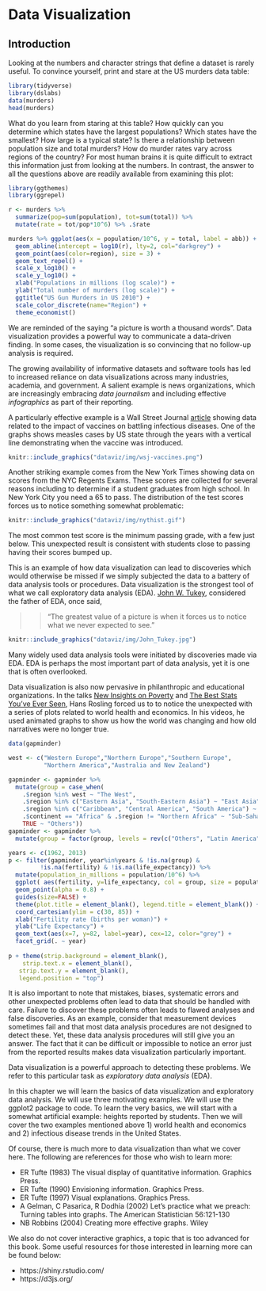 # Data Visualization


## Introduction

Looking at the numbers and character strings that define a dataset is rarely useful. To convince yourself, print and stare at the US murders data table:

```r
library(tidyverse)
library(dslabs)
data(murders)
head(murders)
```

What do you learn from staring at this table? How quickly can you determine which states have the largest populations? Which states have the smallest? How large is a typical state? Is there a relationship between population size and total murders? How do murder rates vary across regions of the country?  For most human brains it is quite difficult to extract this information just from looking at the numbers. In contrast, the answer to all the questions above are readily available from examining this plot: 

```r
library(ggthemes)
library(ggrepel)

r <- murders %>% 
  summarize(pop=sum(population), tot=sum(total)) %>% 
  mutate(rate = tot/pop*10^6) %>% .$rate

murders %>% ggplot(aes(x = population/10^6, y = total, label = abb)) +  
  geom_abline(intercept = log10(r), lty=2, col="darkgrey") +
  geom_point(aes(color=region), size = 3) +
  geom_text_repel() + 
  scale_x_log10() +
  scale_y_log10() +
  xlab("Populations in millions (log scale)") + 
  ylab("Total number of murders (log scale)") +
  ggtitle("US Gun Murders in US 2010") +
  scale_color_discrete(name="Region") +
  theme_economist()
```

We are reminded of the saying "a picture is worth a thousand words". Data visualization provides a powerful way to communicate a data-driven finding. In some cases, the visualization is so convincing that no follow-up analysis is required. 

The growing availability of informative datasets and software tools has led to increased reliance on data visualizations across many industries, academia, and government. A salient example is news organizations, which are increasingly embracing _data journalism_ and including effective _infographics_ as part of their reporting. 

A particularly effective example is a Wall Street Journal [article](http://graphics.wsj.com/infectious-diseases-and-vaccines/?mc_cid=711ddeb86e) showing data related to the impact of vaccines on battling infectious diseases. One of the graphs shows measles cases by US state through the years with a vertical line demonstrating when the vaccine was introduced.

```r
knitr::include_graphics("dataviz/img/wsj-vaccines.png")
```


Another striking example comes from the New York Times showing data on  
scores from the NYC Regents Exams. These scores are collected for several reasons including to determine if a student graduates from high school. In New York City you need a 65 to pass. The distribution of the test scores forces us to notice something somewhat problematic:

```r
knitr::include_graphics("dataviz/img/nythist.gif")
```

The most common test score is the minimum passing grade, with a few just below. This unexpected result is consistent with students close to passing having their scores bumped up.

This is an example of how data visualization can lead to discoveries which would otherwise be missed if we simply subjected the data to a battery of data analysis tools or procedures. Data visualization is the strongest tool of what we call exploratory data analysis (EDA). [John W. Tukey](https://en.wikipedia.org/wiki/John_Tukey), considered the father of EDA, once said,

>> "The greatest value of a picture is when it forces us to notice what we never 
expected to see." 

```r
knitr::include_graphics("dataviz/img/John_Tukey.jpg")
```


Many widely used data analysis tools were initiated by discoveries made via EDA. EDA is perhaps the most important part of data analysis, yet it is one that is often overlooked.

Data visualization is also now pervasive in philanthropic and educational organizations. In the talks [New Insights on Poverty](https://www.ted.com/talks/hans_rosling_reveals_new_insights_on_poverty?language=en) and [The Best Stats You've Ever Seen](https://www.ted.com/talks/hans_rosling_shows_the_best_stats_you_ve_ever_seen), Hans Rosling forced us to to notice the unexpected with a series of plots related to world health and economics. In his videos, he used animated graphs to show us how the world was changing and how old narratives were no longer true.


```r
data(gapminder)

west <- c("Western Europe","Northern Europe","Southern Europe",
          "Northern America","Australia and New Zealand")

gapminder <- gapminder %>% 
  mutate(group = case_when(
    .$region %in% west ~ "The West",
    .$region %in% c("Eastern Asia", "South-Eastern Asia") ~ "East Asia",
    .$region %in% c("Caribbean", "Central America", "South America") ~ "Latin America",
    .$continent == "Africa" & .$region != "Northern Africa" ~ "Sub-Saharan Africa",
    TRUE ~ "Others"))
gapminder <- gapminder %>% 
  mutate(group = factor(group, levels = rev(c("Others", "Latin America", "East Asia","Sub-Saharan Africa", "The West"))))

years <- c(1962, 2013)
p <- filter(gapminder, year%in%years & !is.na(group) & 
         !is.na(fertility) & !is.na(life_expectancy)) %>%
  mutate(population_in_millions = population/10^6) %>%
  ggplot( aes(fertility, y=life_expectancy, col = group, size = population_in_millions)) +
  geom_point(alpha = 0.8) +
  guides(size=FALSE) +
  theme(plot.title = element_blank(), legend.title = element_blank()) + 
  coord_cartesian(ylim = c(30, 85)) + 
  xlab("Fertility rate (births per woman)") +
  ylab("Life Expectancy") + 
  geom_text(aes(x=7, y=82, label=year), cex=12, color="grey") +
  facet_grid(. ~ year)
    
p + theme(strip.background = element_blank(),
    strip.text.x = element_blank(),
   strip.text.y = element_blank(),
   legend.position = "top")
```

It is also important to note that mistakes, biases, systematic errors and other unexpected problems often lead to data that should be handled with care. Failure to discover these problems often leads to flawed analyses and false discoveries. As an example, consider that measurement devices sometimes fail and that most data analysis procedures are not designed to detect these. 
Yet, these data analysis procedures will still give you an answer. The fact that it can be difficult or impossible to notice an error just from the 
reported results makes data visualization particularly important.

Data visualization is a powerful approach to detecting these problems. 
We refer to this particular task as _exploratory data analysis_ (EDA).

In this chapter we will learn the basics of data visualization and exploratory data analysis. We will use three motivating examples. We will use the ggplot2 package to code. To learn the very basics, we will start with a somewhat artificial example: heights reported by students. Then we will cover the two examples mentioned above 1) world health and economics and 2) infectious disease trends in the United States.

Of course, there is much more to data visualization than what we cover here. The following are references for those who wish to learn more: 

- ER Tufte (1983) The visual display of quantitative information. Graphics Press.
- ER Tufte (1990) Envisioning information. Graphics Press.
- ER Tufte (1997) Visual explanations. Graphics Press.
- A Gelman, C Pasarica, R Dodhia (2002) Let’s practice what we preach: Turning tables into graphs. The American Statistician 56:121-130
- NB Robbins (2004) Creating more effective graphs. Wiley

We also do not cover interactive graphics, a topic that is too advanced for this book. Some useful resources for those interested in learning more can be found below:

- https://shiny.rstudio.com/
- https://d3js.org/





